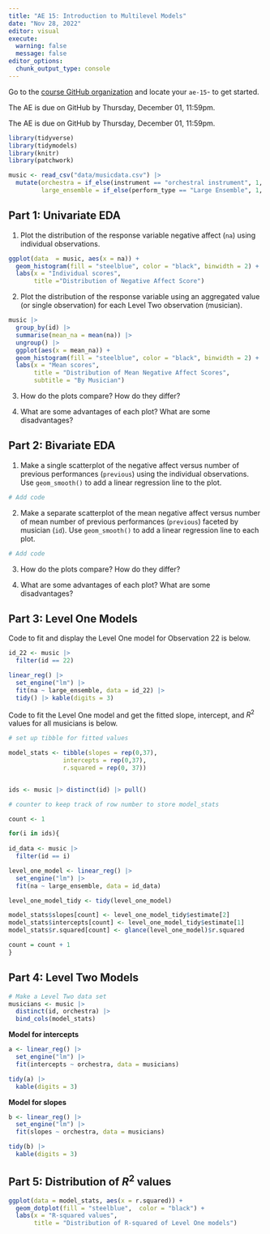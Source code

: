 ```yaml
---
title: "AE 15: Introduction to Multilevel Models"
date: "Nov 28, 2022"
editor: visual
execute: 
  warning: false
  message: false
editor_options: 
  chunk_output_type: console
---
```


::: callout-important
Go to the [course GitHub organization](https://github.com/sta210-fa22) and locate your `ae-15`- to get started.

The AE is due on GitHub by Thursday, December 01, 11:59pm.
:::

::: callout-important
The AE is due on GitHub by Thursday, December 01, 11:59pm.
:::

```r
library(tidyverse)
library(tidymodels)
library(knitr)
library(patchwork)
```

```r
music <- read_csv("data/musicdata.csv") |>
  mutate(orchestra = if_else(instrument == "orchestral instrument", 1, 0), 
         large_ensemble = if_else(perform_type == "Large Ensemble", 1, 0))
```

## Part 1: Univariate EDA

1.  Plot the distribution of the response variable negative affect (`na`) using individual observations.

```r
ggplot(data  = music, aes(x = na)) + 
  geom_histogram(fill = "steelblue", color = "black", binwidth = 2) + 
  labs(x = "Individual scores", 
       title ="Distribution of Negative Affect Score")
```

2.  Plot the distribution of the response variable using an aggregated value (or single observation) for each Level Two observation (musician).

```r
music |>
  group_by(id) |>
  summarise(mean_na = mean(na)) |>
  ungroup() |>
  ggplot(aes(x = mean_na)) + 
  geom_histogram(fill = "steelblue", color = "black", binwidth = 2) + 
  labs(x = "Mean scores", 
       title = "Distribution of Mean Negative Affect Scores",
       subtitle = "By Musician")
```

3.  How do the plots compare? How do they differ?

4.  What are some advantages of each plot? What are some disadvantages?

## Part 2: Bivariate EDA

1.  Make a single scatterplot of the negative affect versus number of previous performances (`previous`) using the individual observations. Use `geom_smooth()` to add a linear regression line to the plot.

```r

# Add code
```

2.  Make a separate scatterplot of the mean negative affect versus number of mean number of previous performances (`previous`) faceted by musician (`id`). Use `geom_smooth()` to add a linear regression line to each plot.

```r

# Add code
```

3.  How do the plots compare? How do they differ?

4.  What are some advantages of each plot? What are some disadvantages?

## Part 3: Level One Models

Code to fit and display the Level One model for Observation 22 is below.

```r
id_22 <- music |>
  filter(id == 22)

linear_reg() |>
  set_engine("lm") |>
  fit(na ~ large_ensemble, data = id_22) |>
  tidy() |> kable(digits = 3)
```

Code to fit the Level One model and get the fitted slope, intercept, and $R^2$ values for all musicians is below.

```r
# set up tibble for fitted values 

model_stats <- tibble(slopes = rep(0,37), 
               intercepts = rep(0,37), 
               r.squared = rep(0, 37))


ids <- music |> distinct(id) |> pull()

# counter to keep track of row number to store model_stats

count <- 1

for(i in ids){
  
id_data <- music |>
  filter(id == i)

level_one_model <- linear_reg() |>
  set_engine("lm") |>
  fit(na ~ large_ensemble, data = id_data) 

level_one_model_tidy <- tidy(level_one_model)

model_stats$slopes[count] <- level_one_model_tidy$estimate[2]
model_stats$intercepts[count] <- level_one_model_tidy$estimate[1]
model_stats$r.squared[count] <- glance(level_one_model)$r.squared

count = count + 1
}
```

## Part 4: Level Two Models

```r
# Make a Level Two data set
musicians <- music |>
  distinct(id, orchestra) |>
  bind_cols(model_stats)
```

**Model for intercepts**

```r
a <- linear_reg() |>
  set_engine("lm") |>
  fit(intercepts ~ orchestra, data = musicians) 

tidy(a) |>
  kable(digits = 3)
```

**Model for slopes**

```r
b <- linear_reg() |>
  set_engine("lm") |>
  fit(slopes ~ orchestra, data = musicians) 

tidy(b) |>
  kable(digits = 3)
```

## Part 5: Distribution of $R^2$ values

```r
ggplot(data = model_stats, aes(x = r.squared)) +
  geom_dotplot(fill = "steelblue",  color = "black") +
  labs(x = "R-squared values", 
       title = "Distribution of R-squared of Level One models")
```
